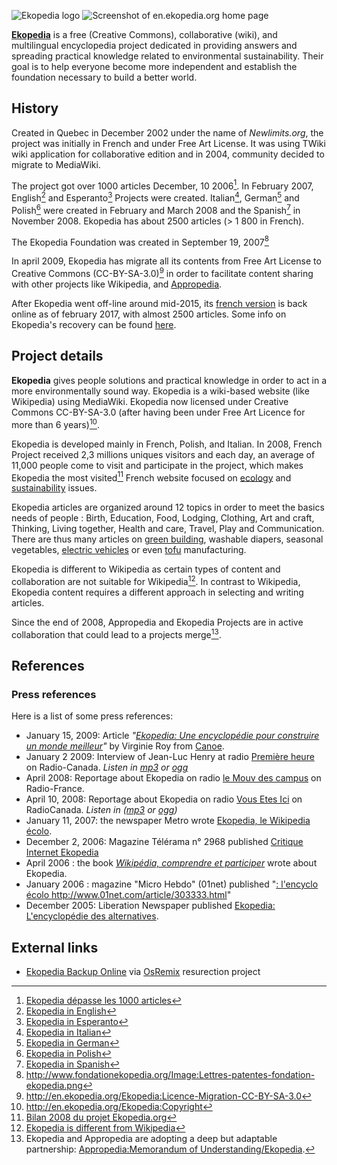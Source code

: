 {{notice
|width=60%
|background-color=PowderBlue
|border-color=Blue
|headline=Temporary Landing Page
|content=This is the temporary landing page while we work to integrate Ekopedia content and community. Thank you for your patience.  
[http://www.ekopedia.fr/wiki/Accueil Please do note that the French version has been restored - here - Version française restaurée (en attendant) ici.]
|radius=8
}}

[[File:Logo ekopedia int.svg|thumb|Ekopedia logo]] 
[[File:En ekopedia org-screenshot-03112010.jpg|thumb|Screenshot of en.ekopedia.org home page]]

'''[http://fr.ekopedia.org Ekopedia]''' is a free (Creative Commons), collaborative (wiki), and multilingual encyclopedia project dedicated in providing answers and spreading practical knowledge related to environmental sustainability. Their goal is to help everyone become more independent and establish the foundation necessary to build a better world.

== History ==
Created in Quebec in December 2002 under the name of ''Newlimits.org'', the project was initially in French and under Free Art License. It was using TWiki wiki application for collaborative edition and in 2004, community decided to migrate to MediaWiki. 

The project got over 1000 articles December, 10 2006<ref>[http://fr.ekopedia.org/Ekopedia:Ekopedia_d%C3%A9passe_les_1000_articles Ekopedia dépasse les 1000 articles]</ref>. In February 2007, English<ref>[http://en.ekopedia.org/ Ekopedia in English]</ref> and Esperanto<ref> [http://eo.ekopedia.org/ Ekopedia in Esperanto]</ref> Projects were created. Italian<ref> [http://it.ekopedia.org Ekopedia in Italian]</ref>, German<ref>[http://de.ekopedia.org Ekopedia in German]</ref> and Polish<ref>[http://pl.ekopedia.org Ekopedia in Polish]</ref> were created in February and March 2008 and the Spanish<ref> [http://es.ekopedia.org Ekopedia in Spanish]</ref> in November 2008. Ekopedia has about 2500 articles (> 1 800 in French).

The Ekopedia Foundation was created in September 19, 2007<ref>http://www.fondationekopedia.org/Image:Lettres-patentes-fondation-ekopedia.png</ref>

In april 2009, Ekopedia has migrate all its contents from Free Art License to Creative Commons (CC-BY-SA-3.0)<ref>http://en.ekopedia.org/Ekopedia:Licence-Migration-CC-BY-SA-3.0</ref> in order to facilitate content sharing with other projects like Wikipedia, and [[Appropedia]].

After Ekopedia went off-line around mid-2015, its [http://fr.ekopedia.org french version] is back online as of february 2017, with almost 2500 articles. Some info on Ekopedia's recovery can be found [[Talk:Ekopedia#Ekopedia recovery|here]].

== Project details ==
'''Ekopedia''' gives people solutions and practical knowledge in order to act in a more environmentally sound way. Ekopedia is a wiki-based website (like Wikipedia) using MediaWiki. Ekopedia now licensed under Creative Commons CC-BY-SA-3.0 (after having been under Free Art Licence for more than 6 years)<ref>http://en.ekopedia.org/Ekopedia:Copyright</ref>.

Ekopedia is developed mainly in French, Polish, and Italian. In 2008, French Project received 2,3 millions uniques visitors and each day, an average of 11,000 people come to visit and participate in the project, which makes Ekopedia the most visited<ref>[http://www.fondationekopedia.org/Bilan_2008_du_projet_%C3%89kop%C3%A9dia#Pr.C3.A9sentation_du_projet Bilan 2008 du projet Ekopedia.org]</ref> French website focused on [[ecology]] and [[sustainability]] issues.

Ekopedia articles are organized around 12 topics in order to meet the basics needs of people : Birth, Education, Food, Lodging, Clothing, Art and craft, Thinking, Living together, Health and care, Travel, Play and Communication. There are thus many articles on [[green building]], washable diapers, seasonal vegetables, [[electric vehicles]] or even [[tofu]] manufacturing.

Ekopedia is different to Wikipedia as certain types of content and collaboration are not suitable for Wikipedia<ref>[http://fr.ekopedia.org/Ekopedia:Wikipedia Ekopedia is different from Wikipedia]</ref>. In contrast to Wikipedia, Ekopedia content requires a different approach in selecting and writing articles.

Since the end of 2008, Appropedia and Ekopedia Projects are in active collaboration that could lead to a projects merge<ref>Ekopedia and Appropedia are adopting a deep but adaptable partnership: [[Appropedia:Memorandum of Understanding/Ekopedia]].</ref>.

== References ==

=== Press references ===
Here is a list of some press references:
* January 15, 2009: Article ''"[http://www.canoe.com/infos/environnement/archives/2009/01/20090115-211933.html Ekopedia: Une encyclopédie pour construire un monde meilleur]"'' by Virginie Roy from [http://www.canoe.com Canoe].
* January 2 2009: Interview of Jean-Luc Henry at radio [http://www.radio-canada.ca/regions/quebec/emissions/emissionv0.asp?pk=1459 Première heure] on Radio-Canada.  ''Listen in [http://blog.newlimits.org/wp-content/uploads/2009/01/jean-luchenryentrevue-radio-canada-20090102.mp3 mp3] or [http://blog.newlimits.org/wp-content/uploads/2009/01/jean-luchenryentrevue-radio-canada-20090102.ogg ogg]''
* April 2008: Reportage about Ekopedia on radio [http://www.radiofrance.fr/chaines/lemouv le Mouv des campus] on Radio-France.
* April 10, 2008: Reportage about Ekopedia on radio [http://www.radio-canada.ca/radio/vousetesIci/ Vous Etes Ici] on RadioCanada. ''Listen in ([http://www.fondationekopedia.org/images/8/89/Reportage-Ekopedia-sur-vousEtesIci-RadioCanada.mp3 mp3] or [http://www.fondationekopedia.org/images/d/d3/Reportage-Ekopedia-sur-vousEtesIci-RadioCanada.ogg ogg])''
* January 11, 2007: the newspaper Metro wrote [http://metrofrance.com/fr/article/2007/01/11/18/4147-38/index.xml Ekopedia, le Wikipedia écolo].
* December 2, 2006: Magazine Télérama n° 2968 published [http://www.telerama.fr/internet/M0611271703163.html Critique Internet Ekopedia]
* April 2006 : the book ''[http://www.eyrolles.com/Chapitres/9782212119411/annexeA_Blondeel.pdf Wikipédia, comprendre et participer]'' wrote about Ekopedia.
* January 2006 : magazine "Micro Hebdo" (01net) published "[http://ekopedia.osremix.com : l'encyclo écolo http://www.01net.com/article/303333.html]"
* December 2005: Liberation Newspaper published [http://www.liberation.fr/page.php?Article=346006 Ekopedia: L'encyclopédie des alternatives].

== External links ==

* [http://ekopedia.osremix.com Ekopedia Backup Online] via [http://osremix.com OsRemix] resurection project